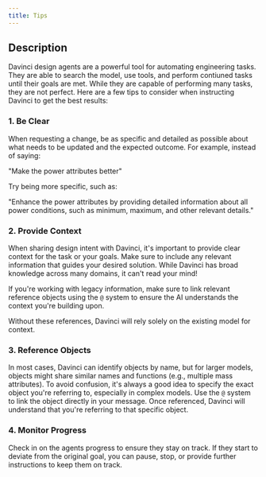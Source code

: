 ```yaml
---
title: Tips
---
```


## Description
Davinci design agents are a powerful tool for automating engineering tasks. They are able to search the model, use tools, and perform contiuned tasks until their goals are met. While they are capable of performing many tasks, they are not perfect. Here are a few tips to consider when instructing Davinci to get the best results:

### 1. Be Clear
When requesting a change, be as specific and detailed as possible about what needs to be updated and the expected outcome. For example, instead of saying:

"Make the power attributes better"

Try being more specific, such as:

"Enhance the power attributes by providing detailed information about all power conditions, such as minimum, maximum, and other relevant details."

### 2. Provide Context
When sharing design intent with Davinci, it's important to provide clear context for the task or your goals. Make sure to include any relevant information that guides your desired solution. While Davinci has broad knowledge across many domains, it can't read your mind!

If you're working with legacy information, make sure to link relevant reference objects using the `@` system to ensure the AI understands the context you're building upon.

<Note>Without these references, Davinci will rely solely on the existing model for context.</Note>

### 3. Reference Objects
In most cases, Davinci can identify objects by name, but for larger models, objects might share similar names and functions (e.g., multiple mass attributes). To avoid confusion, it's always a good idea to specify the exact object you're referring to, especially in complex models. Use the `@` system to link the object directly in your message. Once referenced, Davinci will understand that you're referring to that specific object.

### 4. Monitor Progress
Check in on the agents progress to ensure they stay on track. If they start to deviate from the original goal, you can pause, stop, or provide further instructions to keep them on track.

